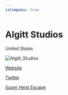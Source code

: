 ```yaml
---
isCompany: true
---
```


# Algitt Studios

<Location>

United States

</Location>

![Algitt_Studios](./images/Algitt_Studios_v1.jpg)

<Website>

[Website](http://algittstudios.com)

[Twitter](https://twitter.com/AlgittStudios)

</Website>

<Games>

[Super Heist Escape](http://algittstudios.com/she/she.html)

</Games>
